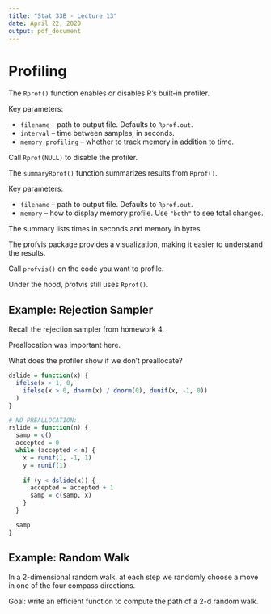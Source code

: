```yaml
---
title: "Stat 33B - Lecture 13"
date: April 22, 2020
output: pdf_document
---
```


Profiling
=========

The `Rprof()` function enables or disables R's built-in profiler.

Key parameters:

* `filename` -- path to output file. Defaults to `Rprof.out`.
* `interval` -- time between samples, in seconds.
* `memory.profiling` -- whether to track memory in addition to time.

Call `Rprof(NULL)` to disable the profiler.



The `summaryRprof()` function summarizes results from `Rprof()`.

Key parameters:

* `filename` -- path to output file. Defaults to `Rprof.out`.
* `memory` -- how to display memory profile. Use `"both"` to see
  total changes.

The summary lists times in seconds and memory in bytes.


The profvis package provides a visualization, making it easier to
understand the results.

Call `profvis()` on the code you want to profile.

Under the hood, profvis still uses `Rprof()`.



Example: Rejection Sampler
--------------------------

Recall the rejection sampler from homework 4.

Preallocation was important here.

What does the profiler show if we don't preallocate?

```r
dslide = function(x) {
  ifelse(x > 1, 0,
    ifelse(x > 0, dnorm(x) / dnorm(0), dunif(x, -1, 0))
  )
}

# NO PREALLOCATION:
rslide = function(n) {
  samp = c()
  accepted = 0
  while (accepted < n) {
    x = runif(1, -1, 1)
    y = runif(1)
  
    if (y < dslide(x)) {
      accepted = accepted + 1
      samp = c(samp, x)
    }
  }

  samp
}
```


Example: Random Walk
--------------------

In a 2-dimensional random walk, at each step we randomly choose a
move in one of the four compass directions.

Goal: write an efficient function to compute the path of a 2-d random
walk.

```r

```
